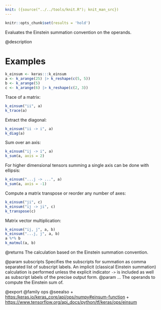 ```yaml
---
knit: ({source("../../tools/knit.R"); knit_man_src})
---
```


```r
knitr::opts_chunk$set(results = 'hold')
```
Evaluates the Einstein summation convention on the operands.

@description

# Examples
```r
k_einsum <- keras:::k_einsum
a <- k_arange(25) |> k_reshape(c(5, 5))
b <- k_arange(5)
c <- k_arange(6) |> k_reshape(c(2, 3))
```

Trace of a matrix:

```r
k_einsum("ii", a)
k_trace(a)
```

Extract the diagonal:

```r
k_einsum("ii -> i", a)
k_diag(a)
```

Sum over an axis:

```r
k_einsum("ij -> i", a)
k_sum(a, axis = 2)
```

For higher dimensional tensors summing a single axis can be done
with ellipsis:

```r
k_einsum("...j -> ...", a)
k_sum(a, axis = -1)
```

Compute a matrix transpose or reorder any number of axes:

```r
k_einsum("ji", c)
k_einsum("ij -> ji", c)
k_transpose(c)
```

Matrix vector multiplication:

```r
k_einsum("ij, j", a, b)
k_einsum("...j, j", a, b)
a %*% b
k_matmul(a, b)
```

@returns
The calculation based on the Einstein summation convention.

@param subscripts Specifies the subscripts for summation as comma separated
    list of subscript labels. An implicit (classical Einstein
    summation) calculation is performed unless the explicit indicator
    `->` is included as well as subscript labels of the precise
    output form.
@param ... The operands to compute the Einstein sum of.

@export
@family ops
@seealso
+ <https:/keras.io/keras_core/api/ops/numpy#einsum-function>
+ <https://www.tensorflow.org/api_docs/python/tf/keras/ops/einsum>
